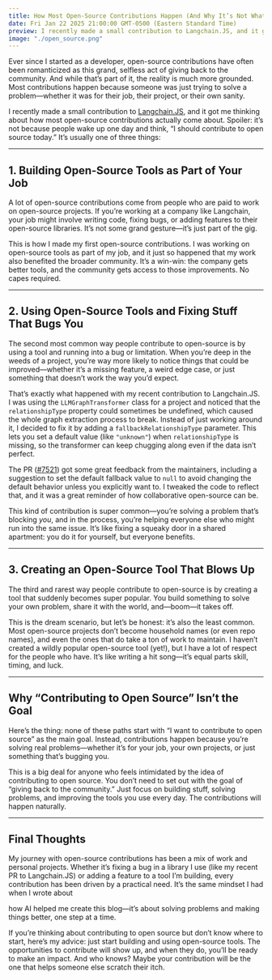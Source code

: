 ```yaml
---
title: How Most Open-Source Contributions Happen (And Why It’s Not What You Think)
date: Fri Jan 22 2025 21:00:00 GMT-0500 (Eastern Standard Time)
preview: I recently made a small contribution to Langchain.JS, and it got me thinking about how most open-source contributions actually come about.
image: "./open_source.png"
---
```


Ever since I started as a developer, open-source contributions have often been romanticized as this grand, selfless act of giving back to the community. And while that’s part of it, the reality is much more grounded. Most contributions happen because someone was just trying to solve a problem—whether it was for their job, their project, or their own sanity.

I recently made a small contribution to [Langchain.JS](https://github.com/langchain-ai/langchainjs/pull/7521), and it got me thinking about how most open-source contributions actually come about. Spoiler: it’s not because people wake up one day and think, “I should contribute to open source today.” It’s usually one of three things:

---

## 1. **Building Open-Source Tools as Part of Your Job**

A lot of open-source contributions come from people who are paid to work on open-source projects. If you’re working at a company like Langchain, your job might involve writing code, fixing bugs, or adding features to their open-source libraries. It’s not some grand gesture—it’s just part of the gig.

This is how I made my first open-source contributions. I was working on open-source tools as part of my job, and it just so happened that my work also benefited the broader community. It’s a win-win: the company gets better tools, and the community gets access to those improvements. No capes required.

---

## 2. **Using Open-Source Tools and Fixing Stuff That Bugs You**

The second most common way people contribute to open-source is by using a tool and running into a bug or limitation. When you’re deep in the weeds of a project, you’re way more likely to notice things that could be improved—whether it’s a missing feature, a weird edge case, or just something that doesn’t work the way you’d expect.

That’s exactly what happened with my recent contribution to Langchain.JS. I was using the `LLMGraphTransformer` class for a project and noticed that the `relationshipType` property could sometimes be undefined, which caused the whole graph extraction process to break. Instead of just working around it, I decided to fix it by adding a `fallbackRelationshipType` parameter. This lets you set a default value (like `"unknown"`) when `relationshipType` is missing, so the transformer can keep chugging along even if the data isn’t perfect.

The PR ([#7521](https://github.com/langchain-ai/langchainjs/pull/7521)) got some great feedback from the maintainers, including a suggestion to set the default fallback value to `null` to avoid changing the default behavior unless you explicitly want to. I tweaked the code to reflect that, and it was a great reminder of how collaborative open-source can be.

This kind of contribution is super common—you’re solving a problem that’s blocking *you*, and in the process, you’re helping everyone else who might run into the same issue. It’s like fixing a squeaky door in a shared apartment: you do it for yourself, but everyone benefits.

---

## 3. **Creating an Open-Source Tool That Blows Up**

The third and rarest way people contribute to open-source is by creating a tool that suddenly becomes super popular. You build something to solve your own problem, share it with the world, and—boom—it takes off.

This is the dream scenario, but let’s be honest: it’s also the least common. Most open-source projects don’t become household names (or even repo names), and even the ones that do take a ton of work to maintain. I haven’t created a wildly popular open-source tool (yet!), but I have a lot of respect for the people who have. It’s like writing a hit song—it’s equal parts skill, timing, and luck.

---

## Why “Contributing to Open Source” Isn’t the Goal

Here’s the thing: none of these paths start with “I want to contribute to open source” as the main goal. Instead, contributions happen because you’re solving real problems—whether it’s for your job, your own projects, or just something that’s bugging you.

This is a big deal for anyone who feels intimidated by the idea of contributing to open source. You don’t need to set out with the goal of “giving back to the community.” Just focus on building stuff, solving problems, and improving the tools you use every day. The contributions will happen naturally.

---

## Final Thoughts

My journey with open-source contributions has been a mix of work and personal projects. Whether it’s fixing a bug in a library I use (like my recent PR to Langchain.JS) or adding a feature to a tool I’m building, every contribution has been driven by a practical need. It’s the same mindset I had when I wrote about 
<Link href="/blog/articles/ai_made_this">how AI helped me create this blog</Link>—it’s about solving problems and making things better, one step at a time.

If you’re thinking about contributing to open source but don’t know where to start, here’s my advice: just start building and using open-source tools. The opportunities to contribute will show up, and when they do, you’ll be ready to make an impact. And who knows? Maybe your contribution will be the one that helps someone else scratch their itch.


